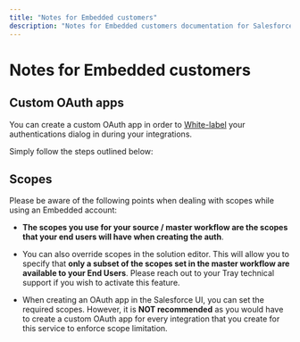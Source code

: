 ```yaml
---
title: "Notes for Embedded customers"
description: "Notes for Embedded customers documentation for Salesforce connector"
---
```


# Notes for Embedded customers

## Custom OAuth apps

You can create a custom OAuth app in order to [White-label](/embedded/core-topics/whitelabelling/the-config-wizard/) your authentications dialog in during your integrations.

Simply follow the steps outlined below:

## Scopes

Please be aware of the following points when dealing with scopes while using an Embedded account:

- **The scopes you use for your source / master workflow are the scopes that your end users will have when creating the auth**. 
- You can also override scopes in the solution editor. This will allow you to specify that **only a subset of the scopes set in the master workflow are available to your End Users**. Please reach out to your Tray technical support if you wish to activate this feature.

- When creating an OAuth app in the Salesforce UI, you can set the required scopes. However, it is **NOT recommended** as you would have to create a custom OAuth app for every integration that you create for this service to enforce scope limitation.
